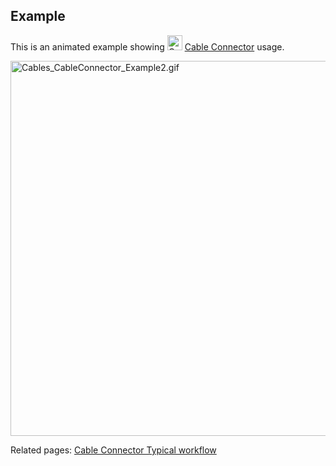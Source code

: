 == Example==
This is an animated example showing [[Image:Cables_CableConnector.svg|24px]] [[Cables_CableConnector|Cable Connector]] usage.

[[Image:Cables_CableConnector_Example2.gif|600px]]
{{Caption|Example of Cable Box creation with cable and subwires editing.}}

Related pages:  [[Cables_CableConnector#Typical workflow|Cable Connector Typical workflow]]